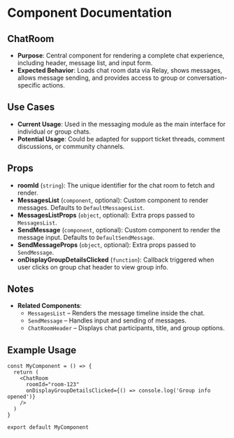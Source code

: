 
<Meta title="@baseapp-frontend | components/Messages/ChatRoom" />

# Component Documentation

## ChatRoom

- **Purpose**: Central component for rendering a complete chat experience, including header, message list, and input form.
- **Expected Behavior**: Loads chat room data via Relay, shows messages, allows message sending, and provides access to group or conversation-specific actions.

## Use Cases

- **Current Usage**: Used in the messaging module as the main interface for individual or group chats.
- **Potential Usage**: Could be adapted for support ticket threads, comment discussions, or community channels.

## Props

- **roomId** (`string`): The unique identifier for the chat room to fetch and render.
- **MessagesList** (`component`, optional): Custom component to render messages. Defaults to `DefaultMessagesList`.
- **MessagesListProps** (`object`, optional): Extra props passed to `MessagesList`.
- **SendMessage** (`component`, optional): Custom component to render the message input. Defaults to `DefaultSendMessage`.
- **SendMessageProps** (`object`, optional): Extra props passed to `SendMessage`.
- **onDisplayGroupDetailsClicked** (`function`): Callback triggered when user clicks on group chat header to view group info.

## Notes

- **Related Components**:
  - `MessagesList` – Renders the message timeline inside the chat.
  - `SendMessage` – Handles input and sending of messages.
  - `ChatRoomHeader` – Displays chat participants, title, and group options.

## Example Usage

```tsx
const MyComponent = () => {
  return (
    <ChatRoom
      roomId="room-123"
      onDisplayGroupDetailsClicked={() => console.log('Group info opened')}
    />
  )
}

export default MyComponent
```
